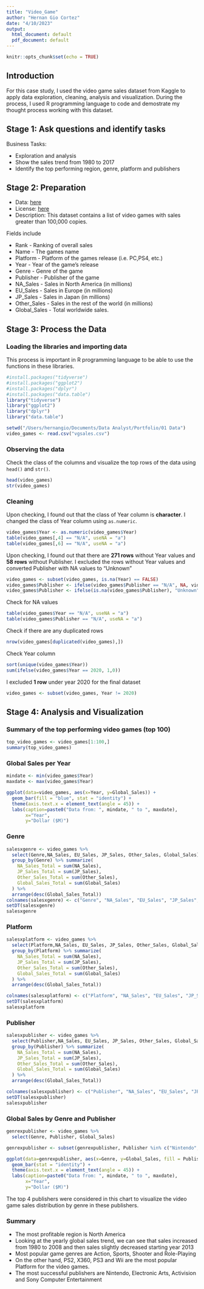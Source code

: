 ```yaml
---
title: "Video_Game"
author: "Hernan Gio Cortez"
date: "4/10/2023"
output:
  html_document: default
  pdf_document: default
---
```


```r
knitr::opts_chunk$set(echo = TRUE)
```

## Introduction

For this case study, I used the video game sales dataset from Kaggle to apply data exploration,  cleaning, analysis and visualization. During the process, I used R programming language to code and demostrate my  thought process working with this dataset.


## Stage 1: Ask questions and identify tasks

Business Tasks:

* Exploration and analysis
* Show the sales trend from 1980 to 2017
* Identify the top performing region, genre, platform and publishers

## Stage 2: Preparation

* Data: [here](https://www.kaggle.com/datasets/gregorut/videogamesales)
* License: [here](https://github.com/GregorUT/vgchartzScrape/blob/master/LICENSE)
* Description: This dataset contains a list of video games with sales greater than 100,000 copies. 

Fields include

* Rank - Ranking of overall sales
* Name - The games name
* Platform - Platform of the games release (i.e. PC,PS4, etc.)
* Year - Year of the game's release
* Genre - Genre of the game
* Publisher - Publisher of the game
* NA_Sales - Sales in North America (in millions)
* EU_Sales - Sales in Europe (in millions)
* JP_Sales - Sales in Japan (in millions)
* Other_Sales - Sales in the rest of the world (in millions)
* Global_Sales - Total worldwide sales.

## Stage 3: Process the Data

### Loading the libraries and importing data
This process is important in R programming language to be able to use the functions in these libraries.

```r
#install.packages("tidyverse")
#install.packages("ggplot2")
#install.packages("dplyr")
#install.packages("data.table")
library("tidyverse")
library("ggplot2")
library("dplyr")
library("data.table")
```

```r
setwd("/Users/hernangio/Documents/Data Analyst/Portfolio/01 Data")
video_games <- read.csv("vgsales.csv")
```
### Observing the data

Check the class of the columns and visualize the top rows of the data using `head()` and `str()`.

```r
head(video_games)
str(video_games)
```

### Cleaning

Upon checking, I found out that the class of Year column is **character**. I changed the class of Year column using `as.numeric`.

```r
video_games$Year <- as.numeric(video_games$Year)
table(video_games[,4] == "N/A", useNA = "a")
table(video_games[,6] == "N/A", useNA = "a")
```

Upon checking, I found out that there are **271 rows** without Year values and **58 rows** without Publisher. I excluded the rows without Year values and converted Publisher with NA values to "Unknown"

```r
video_games <- subset(video_games, is.na(Year) == FALSE)
video_games$Publisher <- ifelse(video_games$Publisher == "N/A", NA, video_games$Publisher)
video_games$Publisher <- ifelse(is.na(video_games$Publisher), "Unknown" , video_games$Publisher)
```

Check for NA values

```r
table(video_games$Year == "N/A", useNA = "a")
table(video_games$Publisher == "N/A", useNA = "a")
```

Check if there are any duplicated rows

```r
nrow(video_games[duplicated(video_games),])
```

Check Year column

```r
sort(unique(video_games$Year))
sum(ifelse(video_games$Year == 2020, 1,0))
```
I excluded **1 row** under year 2020 for the final dataset


```r
video_games <- subset(video_games, Year != 2020)
```

## Stage 4: Analysis and Visualization

### Summary of the top performing video games (top 100)

```r
top_video_games <- video_games[1:100,]
summary(top_video_games)
```

### Global Sales per Year

```r
mindate <- min(video_games$Year)
maxdate <- max(video_games$Year)

ggplot(data=video_games, aes(x=Year, y=Global_Sales)) +
  geom_bar(fill = "blue", stat = "identity") +
  theme(axis.text.x = element_text(angle = 45)) +
  labs(caption=paste0("Data from: ", mindate, " to ", maxdate),
       x="Year",
       y="Dollar ($M)")
```

### Genre

```r
salesxgenre <- video_games %>% 
  select(Genre,NA_Sales, EU_Sales, JP_Sales, Other_Sales, Global_Sales) %>% 
  group_by(Genre) %>% summarize(
    NA_Sales_Total = sum(NA_Sales),
    JP_Sales_Total = sum(JP_Sales),
    Other_Sales_Total = sum(Other_Sales),
    Global_Sales_Total = sum(Global_Sales)
  ) %>% 
  arrange(desc(Global_Sales_Total))
colnames(salesxgenre) <- c("Genre", "NA_Sales", "EU_Sales", "JP_Sales", "Other_Sales", "Global_Sales")
setDT(salesxgenre)
salesxgenre
```

### Platform

```r
salesxplatform <- video_games %>% 
  select(Platform,NA_Sales, EU_Sales, JP_Sales, Other_Sales, Global_Sales) %>% 
  group_by(Platform) %>% summarize(
    NA_Sales_Total = sum(NA_Sales),
    JP_Sales_Total = sum(JP_Sales),
    Other_Sales_Total = sum(Other_Sales),
    Global_Sales_Total = sum(Global_Sales)
  ) %>% 
  arrange(desc(Global_Sales_Total))

colnames(salesxplatform) <- c("Platform", "NA_Sales", "EU_Sales", "JP_Sales", "Other_Sales", "Global_Sales")
setDT(salesxplatform)
salesxplatform
```

### Publisher

```r
salesxpublisher <- video_games %>% 
  select(Publisher,NA_Sales, EU_Sales, JP_Sales, Other_Sales, Global_Sales) %>% 
  group_by(Publisher) %>% summarize(
    NA_Sales_Total = sum(NA_Sales),
    JP_Sales_Total = sum(JP_Sales),
    Other_Sales_Total = sum(Other_Sales),
    Global_Sales_Total = sum(Global_Sales)
  ) %>% 
  arrange(desc(Global_Sales_Total))

colnames(salesxpublisher) <- c("Publisher", "NA_Sales", "EU_Sales", "JP_Sales", "Other_Sales", "Global_Sales")
setDT(salesxpublisher)
salesxpublisher
```

### Global Sales by Genre and Publisher

```r
genrexpublisher <- video_games %>% 
  select(Genre, Publisher, Global_Sales)

genrexpublisher <- subset(genrexpublisher, Publisher %in% c("Nintendo", "Electronic Arts", "Activision", "Sony Computer Entertainment"))
```


```r
ggplot(data=genrexpublisher, aes(x=Genre, y=Global_Sales, fill = Publisher)) +
  geom_bar(stat = "identity") +
  theme(axis.text.x = element_text(angle = 45)) +
  labs(caption=paste0("Data from: ", mindate, " to ", maxdate),
       x="Year",
       y="Dollar ($M)")

```

The top 4 publishers were considered in this chart to visualize the video game sales distribution by genre in these publishers. 


### Summary

* The most profitable region is North America
* Looking at the yearly global sales trend, we can see that sales increased from 1980 to 2008 and then sales slightly decreased starting year 2013
* Most popular game genres are Action, Sports, Shooter and Role-Playing
* On the other hand, PS2, X360, PS3 and Wii are the most popular Platform for the video games.
* The most successful publishers are Nintendo, Electronic Arts, Activision and Sony Computer Entertainment


